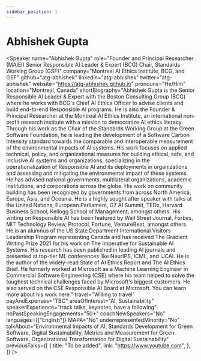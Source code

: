 ```yaml
---
sidebar_position: 1
---
```



# Abhishek Gupta

<Speaker
  name="Abhishek Gupta"
  role="Founder and Principal Researcher (MAIEI)
Senior Responsible AI Leader & Expert (BCG)
Chair, Standards Working Group (GSF)"
  company="Montreal AI Ethics Institute, BCG, and GSF"
  github="atg-abhishek"
  linkedin="atg-abhishek"
  twitter="atg-abhishek"
  website="https://atg-abhishek.github.io"
  pronouns="He/Him"
  location="Montreal, Canada"
  shortBiography="Abhishek Gupta is the Senior Responsible AI Leader & Expert with the Boston Consulting Group (BCG) where he works with BCG's Chief AI Ethics Officer to advise clients and build end-to-end Responsible AI programs. He is also the Founder & Principal Researcher at the Montreal AI Ethics Institute, an international non-profit research institute with a mission to democratize AI ethics literacy. Through his work as the Chair of the Standards Working Group at the Green Software Foundation, he is leading the development of a Software Carbon Intensity standard towards the comparable and interoperable measurement of the environmental impacts of AI systems. 
His work focuses on applied technical, policy, and organizational measures for building ethical, safe, and inclusive AI systems and organizations, specializing in the operationalization of Responsible AI and its deployments in organizations and assessing and mitigating the environmental impact of these systems. He has advised national governments, multilateral organizations, academic institutions, and corporations across the globe. His work on community building has been recognized by governments from across North America, Europe, Asia, and Oceania. He is a highly sought after speaker with talks at the United Nations, European Parliament, G7 AI Summit, TEDx, Harvard Business School, Kellogg School of Management, amongst others. His writing on Responsible AI has been featured by Wall Street Journal, Forbes, MIT Technology Review, Protocol, Fortune, VentureBeat, amongst others. 
He is an alumnus of the US State Department International Visitors Leadership Program representing Canada and has received The Gradient Writing Prize 2021 for his work on The Imperative for Sustainable AI Systems. His research has been published in leading AI journals and presented at top-tier ML conferences like NeurIPS, ICML, and IJCAI. He is the author of the widely-read State of AI Ethics Report and The AI Ethics Brief. He formerly worked at Microsoft as a Machine Learning Engineer in Commercial Software Engineering (CSE) where his team helped to solve the toughest technical challenges faced by Microsoft's biggest customers. He also served on the CSE Responsible AI Board at Microsoft. You can learn more about his work here."
  travel="Willing to travel"
  payAndExpenses="TBC"
  areaOfInterest="AI, Sustainability"
  speakerExperience="track talks, keynotes, have a following"
  noPastSpeakingEngagements="50+"
  coachNewSpeakers="No"
  languages={["English"]}
  MAPA="No"
  underrepresentedMinority="No"
  talkAbout="Environmental Impacts of AI, Standards Development for Green Software, Digital Sustainability, Metrics and Measurement for Green Software, Organizational Transformation for Digital Sustainability"
  previousTalks={[
    {
      title: "To be added",
      link: "https://www.youtube.com",
    },
  ]}
/>

